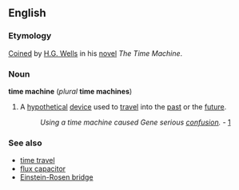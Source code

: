 ==English==
===Etymology===
[[Coin]]ed by [[w:H.G. Wells|H.G. Wells]] in his [[novel]] ''The Time Machine''.

===Noun===
'''time machine''' (''plural'' '''time machines''')

#A [[hypothetical]] [[device]] used to [[travel]] into the [[past]] or the [[future]].
#:''Using a time machine caused Gene serious [[confusion]].'' - [http://1001insomniacnights.com/forum/viewtopic.php?t=253]

===See also===
*[[time travel]]
*[[flux capacitor]]
*[[Einstein-Rosen bridge]]